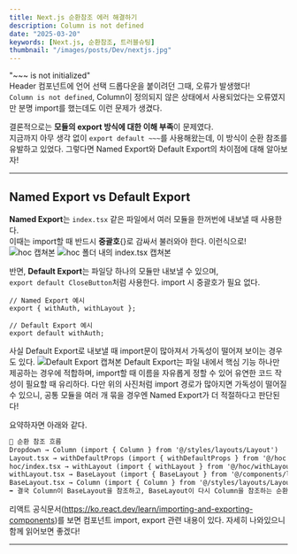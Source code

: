 ```yaml
---
title: Next.js 순환참조 에러 해결하기
description: Column is not defined
date: "2025-03-20"
keywords: [Next.js, 순환참조, 트러블슈팅]
thumbnail: "/images/posts/Dev/nextjs.jpg"
---
```


"~~~ is not initialized"  
Header 컴포넌트에 언어 선택 드롭다운을 붙이려던 그때, 오류가 발생했다!  
`Column is not defined`, Column이 정의되지 않은 상태에서 사용되었다는 오류였지만 분명 import를 했는데도 이런 문제가 생겼다.

결론적으로는 **모듈의 export 방식에 대한 이해 부족**이 문제였다.  
지금까지 아무 생각 없이 `export default ~~~`를 사용해왔는데, 이 방식이 순환 참조를 유발하고 있었다.
그렇다면 Named Export와 Default Export의 차이점에 대해 알아보자!

---

## Named Export vs Default Export

**Named Export**는 `index.tsx` 같은 파일에서 여러 모듈을 한꺼번에 내보낼 때 사용한다.  
이때는 import할 때 반드시 **중괄호**{}로 감싸서 불러와야 한다. 이런식으로!
![hoc 캡쳐본](/images/posts/Dev/hoc.png)
![hoc 폴더 내의 index.tsx 캡쳐본](/images/posts/Dev/hoc-index.png)

반면, **Default Export**는 파일당 하나의 모듈만 내보낼 수 있으며,  
`export default CloseButton`처럼 사용한다. import 시 중괄호가 필요 없다.

```tsx
// Named Export 예시
export { withAuth, withLayout };

// Default Export 예시
export default withAuth;
```

사실 Default Export로 내보낼 때 import문이 많아져서 가독성이 떨어져 보이는 경우도 있다.
![Default Export 캡쳐본](/images/posts/Dev/default_export.png)
Default Export는 파일 내에서 핵심 기능 하나만 제공하는 경우에 적합하며,
import할 때 이름을 자유롭게 정할 수 있어 유연한 코드 작성이 필요할 때 유리하다.
다만 위의 사진처럼 import 경로가 많아지면 가독성이 떨어질 수 있으니, 공통 모듈을 여러 개 묶을 경우엔 Named Export가 더 적절하다고 판단된다!

요약하자면 아래와 같다.

```md
📌 순환 참조 흐름
Dropdown → Column (import { Column } from '@/styles/layouts/Layout')
Layout.tsx → withDefaultProps (import { withDefaultProps } from '@/hoc')
hoc/index.tsx → withLayout (import { withLayout } from '@/hoc/withLayout')
withLayout.tsx → BaseLayout (import { BaseLayout } from '@/components/layouts')
BaseLayout.tsx → Column (import { Column } from '@/styles/layouts/Layout')
➡️ 결국 Column이 BaseLayout을 참조하고, BaseLayout이 다시 Column을 참조하는 순환 참조 발생!
```


리액트 공식문서(https://ko.react.dev/learn/importing-and-exporting-components)를 보면 컴포넌트 import, export 관련 내용이 있다. 자세히 나와있으니 함께 읽어보면 좋겠다!

---